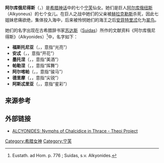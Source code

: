 '''阿尔库俄尼得斯'''（{{lang-el|Αλκυονιδες}}，{{lang-la|Alcyonides}}）是[[希腊神话|希腊神话]]中的七个[[宁芙|宁芙]]仙女。她们是巨人[[阿尔库俄纽斯|阿尔库俄纽斯]]（Alkyoneus）的七个女儿。在巨人之战中她们的父亲被[[赫拉克勒斯|赫拉克勒斯]]杀死，因此七姐妹悲痛欲绝，集体投入海中，后来被怜悯她们的海王之后[[安菲特里忒|安菲特里忒]]化为[[翠鸟|翠鸟]]。

她们的名字出现在古希腊辞书家[[苏达斯|苏达斯]]（[[苏达辞书|Suidas]]）所作的文献资料《阿尔库俄尼得斯》（Alkyonides）<ref>Eustath. ad Hom. p. 776 ; Suidas, s.v. Alkyonides.</ref>中，名字如下：

*'''福斯托尼亚'''（{{lang|el|Φωσθονια}}，{{lang|la|Phosthonia}}，意指“光亮”）
*'''安忒'''（{{lang|el|Ανθη}}，{{lang|la|Anthe}}，意指“开花”）
*'''墨托涅'''（{{lang|el|Μεθωνη}}，{{lang|la|Methone}}，意指“美酒”）
*'''帕勒涅'''（{{lang|el|Παλληνη}}，{{lang|la|Pallene}}，意指“挥舞”）
*'''阿尔喀帕'''（{{lang|el|Αλκιππα}}，{{lang|la|Alcippa}}，意指“骏马”）
*'''德里摩'''（{{lang|el|Δριμω}}，{{lang|la|Drimo}}，意指“尖锐”）
*'''阿斯忒里亚'''（{{lang|el|Αστεριη}}，{{lang|la|Asteria}}，意指“星彩”）

== 来源参考 ==
{{reflist}}

== 外部链接 ==
*[http://www.theoi.com/Nymphe/NymphaiAlkyonides.html ALCYONIDES: Nymphs of Chalcidice in Thrace - Theoi Project]

[[Category:希腊女神|Category:希腊女神]]
[[Category:宁芙|Category:宁芙]]